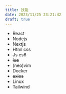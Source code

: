 ```yaml
---
title: 技能
date: 2023/11/25 23:21:42
draft: true
---
```


- React
- Nodejs
- Nextjs
- Html css
- Js es6
- <s>lua</s>
- (neo)vim
- Docker
- <del>axios</del>
- Linux
- Tailwind
